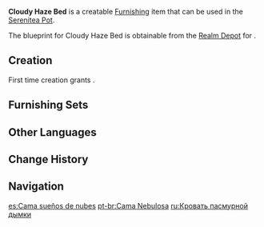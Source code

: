 {{Furnishing Infobox
|id             = 361402
|image          = Item Cloudy Haze Bed.png
|category       = Large Furnishing
|subcategory    = Bed
|quality        = 3
|adeptal_energy = 60
|load           = 85
|reduced_load   = 64
|description    = A traditional bed from Liyue. The materials used to make the pillows and mattress are very carefully selected.<br />Owing to the excess of comfort provided by this bed, one is wont to sleep a little too soundly, much to the round criticism of those among one's companions who have a more exacting sense of time.
|blueprint      = Realm Depot
|source1        = [[Hilidream Camp]] Event
}}
'''Cloudy Haze Bed''' is a creatable [[Furnishing]] item that can be used in the [[Serenitea Pot]].

The blueprint for Cloudy Haze Bed is obtainable from the [[Realm Depot]] for {{Item|Realm Currency|24|x=160}}.

==Creation==
First time creation grants {{Item|Trust|24|x=60}}.
{{Recipe
|type = Creation
|time = 14h
|Sandbearer Wood = 12
|Yellow Dye = 3
|Red Dye = 3
|sort = Sandbearer Wood;Yellow Dye;Red Dye
}}

==Furnishing Sets==
{{Craft Usage}}

==Other Languages==
{{Other Languages
|default_hidden = 1
|en      = Cloudy Haze Bed
|zhs     = 烟霞云梦榻
|zhs_rm  = Yānxiá Yún Mèng Tà
|zht     = 煙霞雲夢榻
|zht_rm  = Yānxiá Yún Mèng Tà
|ja      = 煙霞の夢のベッド
|ja_rm   = Enka no Yume no Beddo
|ko      = 안개 노을의 꿈 침대
|ko_rm   = Angae Noeul-ui Kkum Chimdae
|es      = Cama sueños de nubes
|fr      = Lit «&nbsp;Brume de nuages&nbsp;»
|ru      = Кровать пасмурной дымки
|th      = เตียงพื้นเตี้ยทรงโบราณแห่งหมู่เมฆ
|th_rm   = 
|vi      = Giường Giấc Mơ Bềnh Bồng
|de      = Bett der Wolkenträume
|id      = Ranjang Selembut Awan
|pt      = Cama Nebulosa
|tr      = Puslu Rüyalar Yatağı
|it      = Letto nuvole e nebbia
}}

==Change History==
{{Change History|1.5}}

==Navigation==
{{Furnishing Navbox|interior}}

[[es:Cama sueños de nubes]]
[[pt-br:Cama Nebulosa]]
[[ru:Кровать пасмурной дымки]]